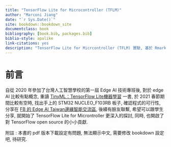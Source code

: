 ```yaml
--- 
title: "TensorFlow Lite for Microcontroller (TFLM)"
author: "Marconi Jiang"
date: "`r Sys.Date()`"
site: bookdown::bookdown_site
documentclass: book
bibliography: [book.bib, packages.bib]
biblio-style: apalike
link-citations: yes
description: "TensorFlow Lite for Micrcontroller (TFLM) 實驗, 基於 Rmarkdown / bookdown 做成"
---
```


# 前言

自從 2020 年參加了台灣人工智慧學校的第一屆 Edge AI 技術專班後, 對於 edge AI 比較有點概念, 重讀 [TinyML：TensorFlow Lite機器學習](https://www.books.com.tw/products/0010865580?fbclid=IwAR1xgb-0LStRrHXajKT-u3uP982d0p8PQaDpNfhxHAzuCbATi6VOjYcwo2k) 一書, 於 2021 春節期間比較有空時, 找出手上的 STM32 NUCLEO_F103RB 板子, 確認程式的可行性, 分享在 [FB 的 Edge AI Taiwan邊緣智能交流區](https://www.facebook.com/groups/edgeaitw/permalink/2841368276150520/), 後續有臉友聯繫, 希望可以跟學生分享, 就開始了 TensorFlow Lite for Microntroller 更深入的探討, 同時, 也開啟了對 TensorFlow open source 的小小貢獻. 

附註 : 本書的 pdf 版本下載設定有問題, 無法顯示中文, 需要修改 bookdown 設定吧, 待研究.
